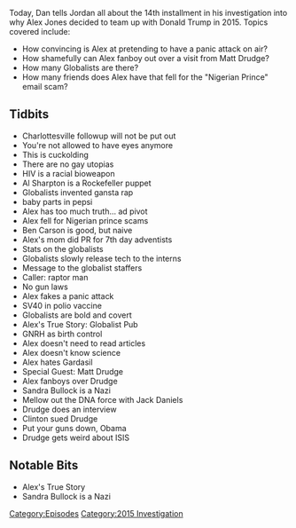 {{DEFAULTSORT:
    #_EPISODE_0074:October 4-6, 2015
}}{{Episode
    | title             = October 4-6, 2015
    | caption           = Listen to this episode on [https://knowledgefight.libsyn.com/knowledge-fight-oct-4-6-2015 Libsyn] [https://open.spotify.com/episode/6ZVSIdv8lqjWbDlcNit1oL Spotify], Read the [[Transcript/74: October 4-6, 2015|Unofficial Transcript]]
    | episodeNumber     = 74
    | length            = 01:57:31
    | airDate           = August 17, 2017
    | coverageStartDate = October 4, 2015
    | coverageEndDate   = October 6, 2015
    | episodeType       = [[:Category:2015 Investigation|2015 Investigation]]
    | appearance        = [[Matt Drudge]]
    | oocDrop           = We have our finger on the zeitgeist
    | previousEpisode   = [[73: August 12, 2017]]
    | nextEpisode       = [[75: January 7, 2011]]
}}

{{Stub}}

Today, Dan tells Jordan all about the 14th installment in his investigation into why Alex Jones decided to team up with Donald Trump in 2015. Topics covered include:

*How convincing is Alex at pretending to have a panic attack on air?
*How shamefully can Alex fanboy out over a visit from Matt Drudge?
*How many Globalists are there?
*How many friends does Alex have that fell for the "Nigerian Prince" email scam?

==Tidbits==

*Charlottesville followup will not be put out
*You're not allowed to have eyes anymore
*This is cuckolding
*There are no gay utopias
*HIV is a racial bioweapon
*Al Sharpton is a Rockefeller puppet
*Globalists invented gansta rap
*baby parts in pepsi
*Alex has too much truth... ad pivot
*Alex fell for Nigerian prince scams
*Ben Carson is good, but naive
*Alex's mom did PR for 7th day adventists
*Stats on the globalists
*Globalists slowly release tech to the interns
*Message to the globalist staffers
*Caller: raptor man
*No gun laws
*Alex fakes a panic attack
*SV40 in polio vaccine
*Globalists are bold and covert
*Alex's True Story: Globalist Pub
*GNRH as birth control
*Alex doesn't need to read articles
*Alex doesn't know science
*Alex hates Gardasil
*Special Guest: Matt Drudge
*Alex fanboys over Drudge
*Sandra Bullock is a Nazi
*Mellow out the DNA force with Jack Daniels
*Drudge does an interview
*Clinton sued Drudge
*Put your guns down, Obama
*Drudge gets weird about ISIS

==Notable Bits==

*Alex's True Story
*Sandra Bullock is a Nazi

[[Category:Episodes]]
[[Category:2015 Investigation]]
